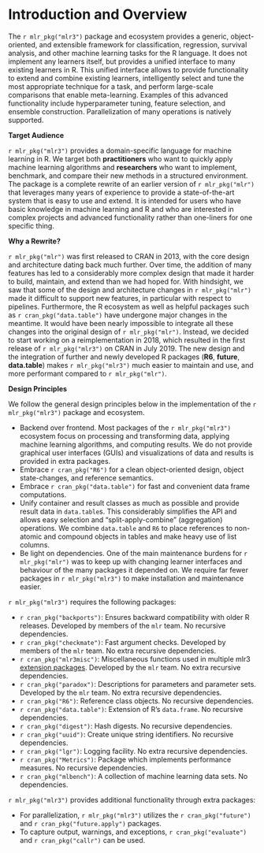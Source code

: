 # Introduction and Overview

The `r mlr_pkg("mlr3")` package and ecosystem provides a generic, object-oriented, and extensible framework for classification, regression, survival analysis, and other machine learning tasks for the R language.
It does not implement any learners itself, but provides a unified interface to many existing learners in R.
This unified interface allows to provide functionality to extend and combine existing learners, intelligently select and tune the most appropriate technique for a task, and perform large-scale comparisons that enable meta-learning.
Examples of this advanced functionality include hyperparameter tuning, feature selection, and ensemble construction. Parallelization of many operations is natively supported.

**Target Audience**

`r mlr_pkg("mlr3")` provides a domain-specific language for machine learning in R.
We target both **practitioners** who want to quickly apply machine learning algorithms and **researchers** who want to implement, benchmark, and compare their new methods in a structured environment.
The package is a complete rewrite of an earlier version of `r mlr_pkg("mlr")` that leverages many years of experience to provide a state-of-the-art system that is easy to use and extend.
It is intended for users who have basic knowledge in machine learning and R and who are interested in complex projects and advanced functionality rather than one-liners for one specific thing.

**Why a Rewrite?**

`r mlr_pkg("mlr")` was first released to CRAN in 2013, with the core design and architecture dating back much further.
Over time, the addition of many features has led to a considerably more complex design that made it harder to build, maintain, and extend than we had hoped for.
With hindsight, we saw that some of the design and architecture changes in `r mlr_pkg("mlr")` made it difficult to support new features, in particular with respect to pipelines.
Furthermore, the R ecosystem as well as helpful packages such as `r cran_pkg("data.table")` have undergone major changes in the meantime.
It would have been nearly impossible to integrate all these changes into the original design of `r mlr_pkg("mlr")`.
Instead, we decided to start working on a reimplementation in 2018, which resulted in the first release of `r mlr_pkg("mlr3")` on CRAN in July 2019.
The new design and the integration of further and newly developed R packages (**R6**, **future**, **data.table**) makes `r mlr_pkg("mlr3")` much easier to maintain and use, and more performant compared to `r mlr_pkg("mlr")`.

**Design Principles**

We follow the general design principles below in the implementation of the `r mlr_pkg("mlr3")` package and ecosystem.

* Backend over frontend.
  Most packages of the `r mlr_pkg("mlr3")` ecosystem focus on processing and transforming data, applying machine learning algorithms, and computing results.
  We do not provide graphical user interfaces (GUIs) and visualizations of data and results is provided in extra packages.
* Embrace `r cran_pkg("R6")` for a clean object-oriented design, object state-changes, and reference semantics.
* Embrace `r cran_pkg("data.table")` for fast and convenient data frame computations.
* Unify container and result classes as much as possible and provide result data in `data.table`s.
    This considerably simplifies the API and allows easy selection and "split-apply-combine" (aggregation) operations.
    We combine `data.table` and `R6` to place references to non-atomic and compound objects in tables and make heavy use of list columns.
* Be light on dependencies.
  One of the main maintenance burdens for `r mlr_pkg("mlr")` was to keep up with changing learner interfaces and behaviour of the many packages it depended on.
  We require far fewer packages in `r mlr_pkg("mlr3")` to make installation and maintenance easier.

`r mlr_pkg("mlr3")` requires the following packages:

  - `r cran_pkg("backports")`:
    Ensures backward compatibility with older R releases. Developed by members of the `mlr` team.
    No recursive dependencies.
  - `r cran_pkg("checkmate")`:
    Fast argument checks. Developed by members of the `mlr` team.
    No extra recursive dependencies.
  - `r cran_pkg("mlr3misc")`:
    Miscellaneous functions used in multiple mlr3 [extension packages](https://github.com/mlr-org/mlr3/wiki/Extension-Packages).
    Developed by the `mlr` team.
    No extra recursive dependencies.
  - `r cran_pkg("paradox")`:
    Descriptions for parameters and parameter sets. Developed by the `mlr` team.
    No extra recursive dependencies.
  - `r cran_pkg("R6")`:
    Reference class objects.
    No recursive dependencies.
  - `r cran_pkg("data.table")`:
    Extension of R's `data.frame`.
    No recursive dependencies.
  - `r cran_pkg("digest")`:
    Hash digests.
    No recursive dependencies.
  - `r cran_pkg("uuid")`:
    Create unique string identifiers.
    No recursive dependencies.
  - `r cran_pkg("lgr")`:
    Logging facility.
    No extra recursive dependencies.
  - `r cran_pkg("Metrics")`:
    Package which implements performance measures.
    No recursive dependencies.
  - `r cran_pkg("mlbench")`:
    A collection of machine learning data sets.
    No dependencies.

`r mlr_pkg("mlr3")` provides additional functionality through extra packages:

- For parallelization, `r mlr_pkg("mlr3")` utilizes the `r cran_pkg("future")` and `r cran_pkg("future.apply")` packages.
- To capture output, warnings, and exceptions, `r cran_pkg("evaluate")` and `r cran_pkg("callr")` can be used.

